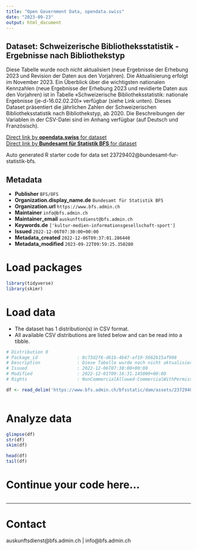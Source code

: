 ```yaml
---
title: "Open Government Data, opendata.swiss"
date: "2023-09-23"
output: html_document
---
```


## Dataset: Schweizerische Bibliotheksstatistik - Ergebnisse nach Bibliothekstyp

Diese Tabelle wurde noch nicht aktualisiert (neue Ergebnisse der Erhebung 2023 und Revision der Daten aus den Vorjahren). Die Aktualisierung erfolgt im November 2023. Ein Überblick über die wichtigsten nationalen Kennzahlen (neue Ergebnisse der Erhebung 2023 und revidierte Daten aus den Vorjahren) ist in Tabelle «Schweizerische Bibliotheksstatistik: nationale Ergebnisse (je-d-16.02.02.20)» verfügbar (siehe Link unten). Dieses Dataset präsentiert die jährlichen Zahlen der Schweizerischen Bibliotheksstatistik nach Bibliothekstyp, ab 2020. Die Beschreibungen der Variablen in der CSV-Datei sind im Anhang verfügbar (auf Deutsch und Französisch).

[Direct link by **opendata.swiss** for dataset](https://opendata.swiss/de/dataset/schweizerische-bibliotheksstatistik-ergebnisse-nach-bibliothekstyp)<br>
[Direct link by **Bundesamt für Statistik BFS** for dataset](https://www.bfs.admin.ch/asset/de/ts-x-16.02.02-01)

Auto generated R starter code for data set 23729402@bundesamt-fur-statistik-bfs.

## Metadata

- **Publisher** `BFS/OFS`
- **Organization.display_name.de** `Bundesamt für Statistik BFS`
- **Organization.url** `https://www.bfs.admin.ch`
- **Maintainer** `info@bfs.admin.ch`
- **Maintainer_email** `auskunftsdienst@bfs.admin.ch`
- **Keywords.de** `['kultur-medien-informationsgesellschaft-sport']`
- **Issued** `2022-12-06T07:30:00+00:00`
- **Metadata_created** `2022-12-06T09:37:01.286440`
- **Metadata_modified** `2023-09-22T09:59:25.350280`


# Load packages

```r

library(tidyverse)
library(skimr)

```

# Load data

-   The dataset has 1 distribution(s) in CSV format.
-   All available CSV distributions are listed below and can be read into a tibble.

```r

# Distribution 0
# Package_id               : 8c73d2f6-d61b-4b47-af19-5662b15af908
# Description              : Diese Tabelle wurde noch nicht aktualisiert (neue Ergebnisse der Erhebung 2023 und Revision der Daten aus den Vorjahren). Die Aktualisierung erfolgt im November 2023. Ein Überblick über die wichtigsten nationalen Kennzahlen (neue Ergebnisse der Erhebung 2023 und revidierte Daten aus den Vorjahren) ist in Tabelle «Schweizerische Bibliotheksstatistik: nationale Ergebnisse (je-d-16.02.02.20)» verfügbar (siehe Link unten). Dieses Dataset präsentiert die jährlichen Zahlen der Schweizerischen Bibliotheksstatistik nach Bibliothekstyp, ab 2020. Die Beschreibungen der Variablen in der CSV-Datei sind im Anhang verfügbar (auf Deutsch und Französisch).
# Issued                   : 2022-12-06T07:30:00+00:00
# Modified                 : 2022-12-01T09:16:31.145000+00:00
# Rights                   : NonCommercialAllowed-CommercialWithPermission-ReferenceRequired

df <- read_delim('https://www.bfs.admin.ch/bfsstatic/dam/assets/23729404/master')



```

# Analyze data

```r

glimpse(df)
str(df)
skim(df)

head(df)
tail(df)

```

# Continue your code here...

```r

```

------------------------------------------------------------------------

# Contact

auskunftsdienst@bfs.admin.ch | info@bfs.admin.ch
